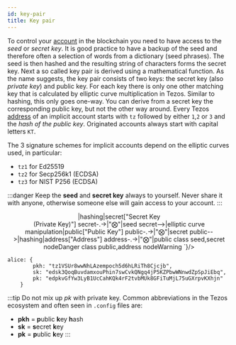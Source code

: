 ```yaml
---
id: key-pair
title: Key pair
---
```


To control your [account](address) in the blockchain you need to have access to the *seed* or *secret key*. It is good practice to have a backup of the seed and therefore often a selection of words from a dictionary (seed phrases). The seed is then hashed and the resulting string of characters forms the secret key. 
Next a so called key pair is derived using a mathematical function. As the name suggests, the key pair consists of two keys: the secret key (also *private key*) and public key. For each key there is only one other matching key that is calculated by elliptic curve multiplication in Tezos. Similar to hashing, this only goes one-way. You can derive from a secret key the corresponding public key, but not the other way around. 
Every Tezos [address](address) of an implicit account starts with `tz` followed by either `1`,`2` or `3` and the *hash of the public key*.  Originated accounts always start with capital letters `KT`.

The 3 signature schemes for implicit accounts depend on the elliptic curves used, in particular:

- `tz1` for Ed25519
- `tz2` for Secp256k1 (ECDSA)
- `tz3` for NIST P256 (ECDSA) 

:::danger
Keep the **seed** and **secret key** always to yourself. Never share it with anyone, otherwise someone else will gain access to your account.
:::

<center>
<Mermaid chart={`
graph LR
	seed["Seed"]-->|hashing|secret["Secret Key<br>(Private Key)"]
	secret-.->|"⨂"|seed
	secret-->|elliptic curve <br>manipulation|public["Public Key"]
	public-.->|"⨂"|secret
	public-->|hashing|address["Address"]
	address-.->|"⨂"|public
	class seed,secret nodeDanger
	class public,address nodeWarning
`}/>
</center>



```
alice: {
        pkh: "tz1VSUr8wwNhLAzempoch5d6hLRiTh8Cjcjb",
        sk: "edsk3QoqBuvdamxouPhin7swCvkQNgq4jP5KZPbwWNnwdZpSpJiEbq",
        pk: "edpkvGfYw3LyB1UcCahKQk4rF2tvbMUk8GFiTuMjL75uGXrpvKXhjn"
    }
```


:::tip
Do not mix up *pk* with private key. Common abbreviations in the Tezos ecosystem and often seen in `.config` files are:
* **pkh** = **p**ublic **k**ey **h**ash
* **sk** = **s**ecret **k**ey
* **pk** = **p**ublic **k**ey
:::





